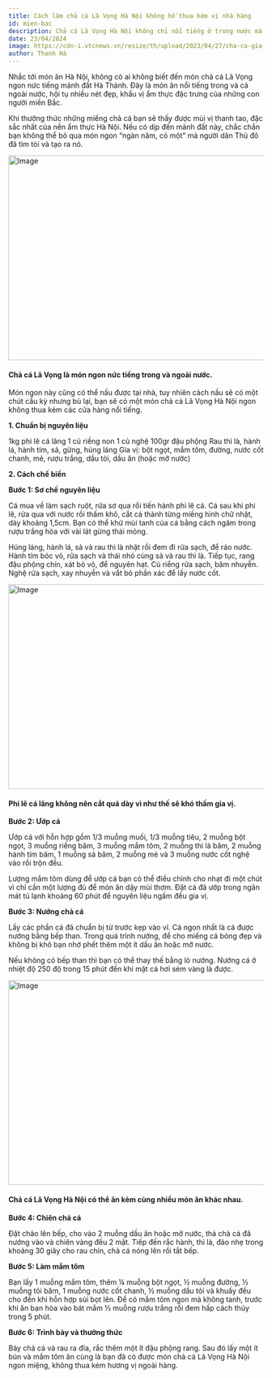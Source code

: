 ```yaml
---
title: Cách làm chả cá Lã Vọng Hà Nội không hề thua kém vị nhà hàng
id: mien-bac
description: Chả cá Lã Vọng Hà Nội không chỉ nổi tiếng ở trong nước mà còn vang danh sang nhiều vùng đất khác trên thế giới.
date: 23/04/2024
image: https://cdn-i.vtcnews.vn/resize/th/upload/2023/04/27/cha-ca-gia-nguyen-23252390.jpg
author: Thanh Hà
---
```


Nhắc tới món ăn Hà Nội, không có ai không biết đến món chả cá Lã Vọng ngon nức tiếng mảnh đất Hà Thành. Đây là món ăn nổi tiếng trong và cả ngoài nước, hội tụ nhiều nét đẹp, khẩu vị ẩm thực đặc trưng của những con người miền Bắc.

Khi thưởng thức những miếng chả cá bạn sẽ thấy được mùi vị thanh tao, đặc sắc nhất của nền ẩm thực Hà Nội. Nếu có dịp đến mảnh đất này, chắc chắn bạn không thể bỏ qua món ngon “ngàn năm, có một” mà người dân Thủ đô đã tìm tòi và tạo ra nó.

<img
	className="!w-full"
	src="https://cdn-i.vtcnews.vn/resize/th/upload/2023/04/27/cha-ca-gia-nguyen-23252390.jpg"
	width="718"
	height="404"
	alt="Image"
/>

#### Chả cá Lã Vọng là món ngon nức tiếng trong và ngoài nước.

Món ngon này cũng có thể nấu được tại nhà, tuy nhiên cách nấu sẽ có một chút cầu kỳ nhưng bù lại, bạn sẽ có một món chả cả Lã Vọng Hà Nội ngon không thua kém các cửa hàng nổi tiếng.

**1. Chuẩn bị nguyên liệu**

1kg phi lê cá lăng
1 củ riềng non
1 củ nghệ
100gr đậu phộng
Rau thì là, hành lá, hành tím, sả, gừng, húng láng
Gia vị: bột ngọt, mắm tôm, đường, nước cốt chanh, mẻ, rượu trắng, dầu tỏi, dầu ăn (hoặc mỡ nước)

**2. Cách chế biến**

**Bước 1: Sơ chế nguyên liệu**

Cá mua về làm sạch ruột, rửa sơ qua rồi tiến hành phi lê cá. Cá sau khi phi lê, rửa qua với nước rồi thấm khô, cắt cá thành từng miếng hình chữ nhật, dày khoảng 1,5cm. Bạn có thể khử mùi tanh của cá bằng cách ngâm trong rượu trắng hòa với vài lát gừng thái mỏng.

Húng láng, hành lá, sả và rau thì là nhặt rồi đem đi rửa sạch, để ráo nước. Hành tím bóc vỏ, rửa sạch và thái nhỏ cùng sả và rau thì là. Tiếp tục, rang đậu phộng chín, xát bỏ vỏ, để nguyên hạt. Củ riềng rửa sạch, băm nhuyễn. Nghệ rửa sạch, xay nhuyễn và vắt bỏ phần xác để lấy nước cốt.

<img
	className="!w-full"
	src="https://cdn-i.vtcnews.vn/resize/th/upload/2023/04/27/cha-ca-la-vong-1200x800-23252437.jpg"
	width="718"
	height="404"
	alt="Image"
/>

#### Phi lê cá lăng không nên cắt quá dày vì như thế sẽ khó thấm gia vị.

**Bước 2: Ướp cá**

Ướp cá với hỗn hợp gồm 1/3 muỗng muối, 1/3 muỗng tiêu, 2 muỗng bột ngọt, 3 muỗng riềng băm, 3 muỗng mắm tôm, 2 muỗng thì là băm, 2 muỗng hành tím băm, 1 muỗng sả băm, 2 muỗng mẻ và 3 muỗng nước cốt nghệ vào rồi trộn đều.

Lượng mắm tôm dùng để ướp cá bạn có thể điều chỉnh cho nhạt đi một chút vì chỉ cần một lượng đủ để món ăn dậy mùi thơm. Đặt cá đã ướp trong ngăn mát tủ lạnh khoảng 60 phút để nguyên liệu ngấm đều gia vị.

**Bước 3: Nướng chả cá**

Lấy các phần cá đã chuẩn bị từ trước kẹp vào vỉ. Cá ngon nhất là cá được nướng bằng bếp than. Trong quá trình nướng, để cho miếng cá bóng đẹp và không bị khô bạn nhớ phết thêm một ít dầu ăn hoặc mỡ nước.

Nếu không có bếp than thì bạn có thể thay thế bằng lò nướng. Nướng cá ở nhiệt độ 250 độ trong 15 phút đến khi mặt cá hơi sém vàng là được.

<img
	className="!w-full"
	src="https://cdn-i.vtcnews.vn/resize/th/upload/2023/04/27/quan-cha-ca-la-vong-ha-noi-cha-ca-gia-nguyen-tran-khat-chan-23253848.jpg"
	width="718"
	height="404"
	alt="Image"
/>

#### Chả cá Lã Vọng Hà Nội có thể ăn kèm cùng nhiều món ăn khác nhau.

**Bước 4: Chiên chả cá**

Đặt chảo lên bếp, cho vào 2 muỗng dầu ăn hoặc mỡ nước, thả chả cá đã nướng vào và chiên vàng đều 2 mặt. Tiếp đến rắc hành, thì là, đảo nhẹ trong khoảng 30 giây cho rau chín, chả cá nóng lên rồi tắt bếp.

**Bước 5: Làm mắm tôm**

Bạn lấy 1 muỗng mắm tôm, thêm ¼ muỗng bột ngọt, ½ muỗng đường, ½ muỗng tỏi băm, 1 muỗng nước cốt chanh, ½ muỗng dầu tỏi và khuấy đều cho đến khi hỗn hợp sủi bọt lên. Để có mắm tôm ngon mà không tanh, trước khi ăn bạn hòa vào bát mắm ½ muỗng rượu trắng rồi đem hấp cách thủy trong 5 phút.

**Bước 6: Trình bày và thưởng thức**

Bày chả cá và rau ra đĩa, rắc thêm một ít đậu phộng rang. Sau đó lấy một ít bún và mắm tôm ăn cùng là bạn đã có được món chả cá Lã Vọng Hà Nội ngon miệng, không thua kém hương vị ngoài hàng.
